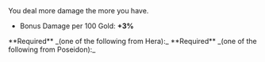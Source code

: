 
<Box>
You deal more damage the more <IconGold /> you have.

- Bonus Damage per 100 Gold: **+3%**

</Box>

<Callout>
  **Required** _(one of the following from Hera):_
  <BoonGrid
    boons={[
      DbBoons.Hera.swornStrike,
      DbBoons.Hera.swornFlourish,
      DbBoons.Hera.engagementRing,
      DbBoons.Hera.nexusSprint,
      DbBoons.Hera.bornGain,
    ]}
  />
</Callout>

<Callout>
  **Required** _(one of the following from Poseidon):_
  <BoonGrid
    boons={[
      DbBoons.Poseidon.oceansBounty,
      DbBoons.Poseidon.doubleUp,
    ]}
  />
</Callout>
